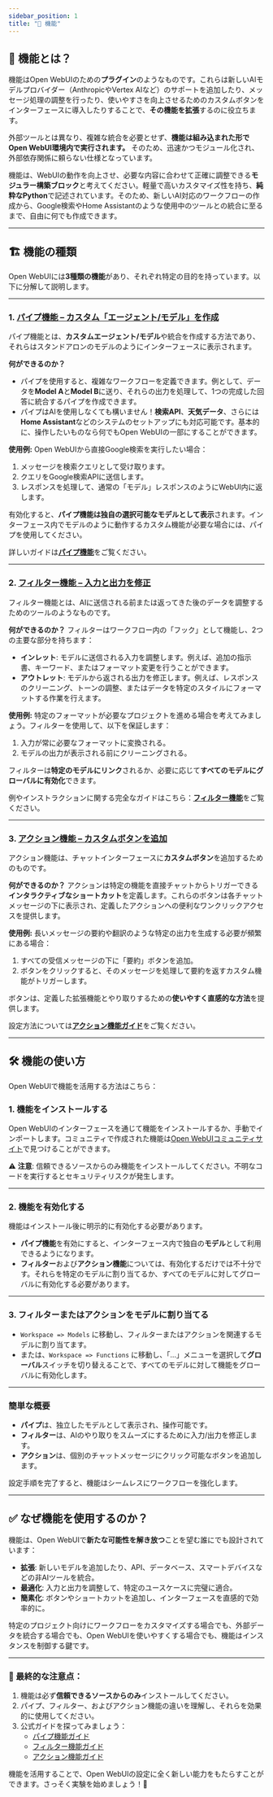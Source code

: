 ```yaml
---
sidebar_position: 1
title: "🧰 機能"
---
```


## 🚀 機能とは？

機能はOpen WebUIのための**プラグイン**のようなものです。これらは新しいAIモデルプロバイダー（AnthropicやVertex AIなど）のサポートを追加したり、メッセージ処理の調整を行ったり、使いやすさを向上させるためのカスタムボタンをインターフェースに導入したりすることで、**その機能を拡張**するのに役立ちます。

外部ツールとは異なり、複雑な統合を必要とせず、**機能は組み込まれた形でOpen WebUI環境内で実行されます。** そのため、迅速かつモジュール化され、外部依存関係に頼らない仕様となっています。

機能は、WebUIの動作を向上させ、必要な内容に合わせて正確に調整できる**モジュラー構築ブロック**と考えてください。軽量で高いカスタマイズ性を持ち、**純粋なPython**で記述されています。そのため、新しいAI対応のワークフローの作成から、Google検索やHome Assistantのような使用中のツールとの統合に至るまで、自由に何でも作成できます。

---

## 🏗️ 機能の種類

Open WebUIには**3種類の機能**があり、それぞれ特定の目的を持っています。以下に分解して説明します。

---

### 1. [**パイプ機能** – カスタム「エージェント/モデル」を作成](./pipe.mdx)

パイプ機能とは、**カスタムエージェント/モデル**や統合を作成する方法であり、それらはスタンドアロンのモデルのようにインターフェースに表示されます。

**何ができるのか？**
- パイプを使用すると、複雑なワークフローを定義できます。例として、データを**Model A**と**Model B**に送り、それらの出力を処理して、1つの完成した回答に統合するパイプを作成できます。
- パイプはAIを使用しなくても構いません！**検索API**、**天気データ**、さらには**Home Assistant**などのシステムのセットアップにも対応可能です。基本的に、操作したいものなら何でもOpen WebUIの一部にすることができます。

**使用例:**
Open WebUIから直接Google検索を実行したい場合：
1. メッセージを検索クエリとして受け取ります。
2. クエリをGoogle検索APIに送信します。
3. レスポンスを処理して、通常の「モデル」レスポンスのようにWebUI内に返します。

有効化すると、**パイプ機能は独自の選択可能なモデルとして表示**されます。インターフェース内でモデルのように動作するカスタム機能が必要な場合には、パイプを使用してください。

詳しいガイドは[**パイプ機能**](./pipe.mdx)をご覧ください。

---

### 2. [**フィルター機能** – 入力と出力を修正](./filter.mdx)

フィルター機能とは、AIに送信される前または返ってきた後のデータを調整するためのツールのようなものです。

**何ができるのか？**
フィルターはワークフロー内の「フック」として機能し、2つの主要な部分を持ちます：
- **インレット**: モデルに送信される入力を調整します。例えば、追加の指示書、キーワード、またはフォーマット変更を行うことができます。
- **アウトレット**: モデルから返される出力を修正します。例えば、レスポンスのクリーニング、トーンの調整、またはデータを特定のスタイルにフォーマットする作業を行えます。

**使用例:**
特定のフォーマットが必要なプロジェクトを進める場合を考えてみましょう。フィルターを使用して、以下を保証します：
1. 入力が常に必要なフォーマットに変換される。
2. モデルの出力が表示される前にクリーニングされる。

フィルターは**特定のモデルにリンク**されるか、必要に応じて**すべてのモデルにグローバルに有効化**できます。

例やインストラクションに関する完全なガイドはこちら：[**フィルター機能**](./filter.mdx)をご覧ください。

---

### 3. [**アクション機能** – カスタムボタンを追加](./action.mdx)

アクション機能は、チャットインターフェースに**カスタムボタン**を追加するためのものです。

**何ができるのか？**
アクションは特定の機能を直接チャットからトリガーできる**インタラクティブなショートカット**を定義します。これらのボタンは各チャットメッセージの下に表示され、定義したアクションへの便利なワンクリックアクセスを提供します。

**使用例:**
長いメッセージの要約や翻訳のような特定の出力を生成する必要が頻繁にある場合：
1. すべての受信メッセージの下に「要約」ボタンを追加。
2. ボタンをクリックすると、そのメッセージを処理して要約を返すカスタム機能がトリガーします。

ボタンは、定義した拡張機能とやり取りするための**使いやすく直感的な方法**を提供します。

設定方法については[**アクション機能ガイド**](./action.mdx)をご覧ください。

---

## 🛠️ 機能の使い方

Open WebUIで機能を活用する方法はこちら：

### 1. **機能をインストールする**
Open WebUIのインターフェースを通じて機能をインストールするか、手動でインポートします。コミュニティで作成された機能は[Open WebUIコミュニティサイト](https://openwebui.com/functions)で見つけることができます。

⚠️ **注意**: 信頼できるソースからのみ機能をインストールしてください。不明なコードを実行するとセキュリティリスクが発生します。

---

### 2. **機能を有効化する**
機能はインストール後に明示的に有効化する必要があります。
- **パイプ機能**を有効にすると、インターフェース内で独自の**モデル**として利用できるようになります。
- **フィルター**および**アクション機能**については、有効化するだけでは不十分です。それらを特定のモデルに割り当てるか、すべてのモデルに対してグローバルに有効化する必要があります。

---

### 3. **フィルターまたはアクションをモデルに割り当てる**
- `Workspace => Models` に移動し、フィルターまたはアクションを関連するモデルに割り当てます。
- または、`Workspace => Functions` に移動し、「...」メニューを選択して**グローバル**スイッチを切り替えることで、すべてのモデルに対して機能をグローバルに有効化します。

---

### 簡単な概要
- **パイプ**は、独立したモデルとして表示され、操作可能です。
- **フィルター**は、AIのやり取りをスムーズにするために入力/出力を修正します。
- **アクション**は、個別のチャットメッセージにクリック可能なボタンを追加します。

設定手順を完了すると、機能はシームレスにワークフローを強化します。

---

## ✅ なぜ機能を使用するのか？

機能は、Open WebUIで**新たな可能性を解き放つ**ことを望む誰にでも設計されています：

- **拡張**: 新しいモデルを追加したり、API、データベース、スマートデバイスなどの非AIツールを統合。
- **最適化**: 入力と出力を調整して、特定のユースケースに完璧に適合。
- **簡素化**: ボタンやショートカットを追加し、インターフェースを直感的で効率的に。

特定のプロジェクト向けにワークフローをカスタマイズする場合でも、外部データを統合する場合でも、Open WebUIを使いやすくする場合でも、機能はインスタンスを制御する鍵です。

---

### 📝 最終的な注意点：
1. 機能は必ず**信頼できるソースからのみ**インストールしてください。
2. パイプ、フィルター、およびアクション機能の違いを理解し、それらを効果的に使用してください。
3. 公式ガイドを探ってみましょう：
   - [パイプ機能ガイド](./pipe.mdx)
   - [フィルター機能ガイド](./filter.mdx)
   - [アクション機能ガイド](./action.mdx)

機能を活用することで、Open WebUIの設定に全く新しい能力をもたらすことができます。さっそく実験を始めましょう！🚀